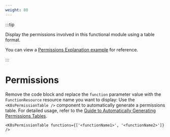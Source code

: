 ```yaml
---
weight: 80
---
```


:::tip

Display the permissions involved in this functional module using a table format.

You can view a [Permissions Explanation example](https://product-doc-guide.alauda.cn/template/permissions/example.html) for reference.

:::

# Permissions

Remove the code block and replace the `function` parameter value with the `FunctionResource` resource name you want to display:
Use the `<K8sPermissionTable />` component to automatically generate a permissions table. For detailed usage, refer to the [Guide to Automatically Generating Permissions Tables](https://product-doc-guide.alauda.cn/guide/auto_gen_permissions.html).

```mdx
<K8sPermissionTable functions={['<functionName1>', '<functionName2>']} />
```
